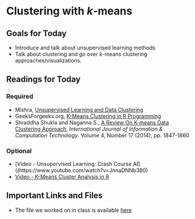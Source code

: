 # Clustering with *k*-means

## Goals for Today {-} 

* Introduce and talk about unsupervised learning methods
* Talk about clustering and go over *k*-means clustering approaches/visualizations. 

## Readings for Today {-} 

### Required {-}

* Mishra, [Unsupervised Learning and Data Clustering](https://towardsdatascience.com/unsupervised-learning-and-data-clustering-eeecb78b422a)
* GeeksForgeeks.org, [K-Means Clustering in R Programming
](https://www.geeksforgeeks.org/k-means-clustering-in-r-programming/#:~:text=K%20Means%20Clustering%20in%20R,a%20segment%20called%20a%20cluster.)
* Shraddha Shukla and Naganna S., [A Review On K-means Data Clustering Approach](https://www.ripublication.com/irph/ijict_spl/ijictv4n17spl_15.pdf), *International Journal of Information & Computation Technology*. Volume 4, Number 17 (2014), pp. 1847-1860

### Optional {-}

* [Video - Unsupervised Learning: Crash Course AI]((https://www.youtube.com/watch?v=JnnaDNNb380) 
* [Video - K-Means Cluster Analysis in R](https://www.youtube.com/watch?v=KmYUE7Of5rU)

## Important Links and Files {-}

* The file we worked on in class is available [here](https://github.com/kylescotshank/applied_data_science/blob/master/Week8_Class1_InClassExamples.R)

